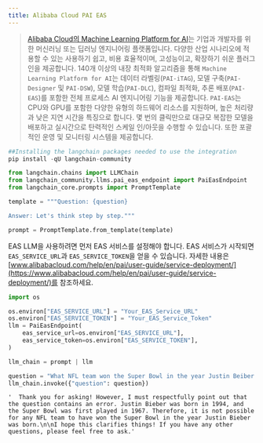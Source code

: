 ```yaml
---
title: Alibaba Cloud PAI EAS
---
```


>[Alibaba Cloud의 Machine Learning Platform for AI](https://www.alibabacloud.com/help/en/pai)는 기업과 개발자를 위한 머신러닝 또는 딥러닝 엔지니어링 플랫폼입니다. 다양한 산업 시나리오에 적용할 수 있는 사용하기 쉽고, 비용 효율적이며, 고성능이고, 확장하기 쉬운 플러그인을 제공합니다. 140개 이상의 내장 최적화 알고리즘을 통해 `Machine Learning Platform for AI`는 데이터 라벨링(`PAI-iTAG`), 모델 구축(`PAI-Designer` 및 `PAI-DSW`), 모델 학습(`PAI-DLC`), 컴파일 최적화, 추론 배포(`PAI-EAS`)를 포함한 전체 프로세스 AI 엔지니어링 기능을 제공합니다. `PAI-EAS`는 CPU와 GPU를 포함한 다양한 유형의 하드웨어 리소스를 지원하며, 높은 처리량과 낮은 지연 시간을 특징으로 합니다. 몇 번의 클릭만으로 대규모 복잡한 모델을 배포하고 실시간으로 탄력적인 스케일 인/아웃을 수행할 수 있습니다. 또한 포괄적인 운영 및 모니터링 시스템을 제공합니다.

```python
##Installing the langchain packages needed to use the integration
pip install -qU langchain-community
```

```python
from langchain.chains import LLMChain
from langchain_community.llms.pai_eas_endpoint import PaiEasEndpoint
from langchain_core.prompts import PromptTemplate

template = """Question: {question}

Answer: Let's think step by step."""

prompt = PromptTemplate.from_template(template)
```

EAS LLM을 사용하려면 먼저 EAS 서비스를 설정해야 합니다. EAS 서비스가 시작되면 `EAS_SERVICE_URL`과 `EAS_SERVICE_TOKEN`을 얻을 수 있습니다. 자세한 내용은 [www.alibabacloud.com/help/en/pai/user-guide/service-deployment/](https://www.alibabacloud.com/help/en/pai/user-guide/service-deployment/)를 참조하세요.

```python
import os

os.environ["EAS_SERVICE_URL"] = "Your_EAS_Service_URL"
os.environ["EAS_SERVICE_TOKEN"] = "Your_EAS_Service_Token"
llm = PaiEasEndpoint(
    eas_service_url=os.environ["EAS_SERVICE_URL"],
    eas_service_token=os.environ["EAS_SERVICE_TOKEN"],
)
```

```python
llm_chain = prompt | llm

question = "What NFL team won the Super Bowl in the year Justin Beiber was born?"
llm_chain.invoke({"question": question})
```

```output
'  Thank you for asking! However, I must respectfully point out that the question contains an error. Justin Bieber was born in 1994, and the Super Bowl was first played in 1967. Therefore, it is not possible for any NFL team to have won the Super Bowl in the year Justin Bieber was born.\n\nI hope this clarifies things! If you have any other questions, please feel free to ask.'
```